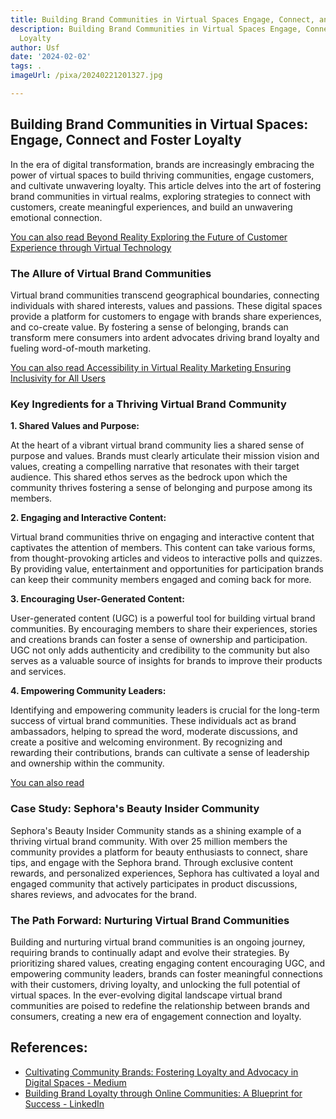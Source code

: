 ```yaml
---
title: Building Brand Communities in Virtual Spaces Engage, Connect, and Foster Loyalty
description: Building Brand Communities in Virtual Spaces Engage, Connect, and Foster
  Loyalty
author: Usf
date: '2024-02-02'
tags: .
imageUrl: /pixa/20240221201327.jpg

---
```

## Building Brand Communities in Virtual Spaces: Engage, Connect and Foster  Loyalty

In the era  of digital transformation, brands are increasingly embracing the power of virtual spaces to build thriving communities, engage customers, and cultivate unwavering loyalty. This article delves into the art of fostering brand  communities in virtual realms, exploring strategies to connect with customers, create  meaningful experiences, and build an unwavering emotional connection.

[You  can also read Beyond Reality Exploring the Future of Customer Experience through Virtual Technology](Beyond%20Reality%20Exploring%20the%20Future%20of%20Customer%20Experience%20through%20Virtual%20Technology)


###  The Allure of Virtual Brand Communities

Virtual brand communities transcend geographical boundaries, connecting individuals with shared interests, values and passions. These digital spaces  provide a  platform for customers to engage with brands  share experiences, and  co-create value. By fostering a sense of belonging,  brands can transform mere consumers into ardent advocates driving brand loyalty and fueling word-of-mouth marketing.

[You  can also read Accessibility in Virtual Reality Marketing  Ensuring Inclusivity for All Users](Accessibility%20in%20Virtual%20Reality%20Marketing%20Ensuring%20Inclusivity%20for%20All%20Users)


### Key Ingredients for a Thriving Virtual Brand Community

**1. Shared Values and Purpose:**

At the heart of  a vibrant  virtual brand community  lies a shared sense of purpose and values. Brands must clearly articulate their mission vision and  values, creating  a compelling narrative that resonates  with their target audience. This shared ethos serves as the bedrock upon which the community thrives  fostering a sense of belonging and purpose  among its members.

**2. Engaging  and  Interactive Content:**

Virtual brand communities thrive  on engaging  and interactive content that captivates the attention of members. This content can take various  forms, from thought-provoking articles and videos to interactive polls  and quizzes. By providing value, entertainment and opportunities for participation brands can keep their community members engaged  and  coming back for more.

**3. Encouraging User-Generated Content:**

User-generated content (UGC) is a powerful tool for building virtual brand communities. By encouraging members to share their experiences, stories  and creations brands can foster a  sense of ownership and participation. UGC not only adds authenticity and  credibility to  the community but also serves as a valuable  source of insights for brands to improve their products  and services.

**4. Empowering Community Leaders:**

Identifying and empowering community leaders is crucial  for the long-term success of virtual brand communities. These individuals act as brand ambassadors, helping to spread the word, moderate discussions, and create a positive and welcoming environment. By recognizing and rewarding their contributions, brands can cultivate a sense of leadership and ownership within the  community.

[You can also read ]()


### Case Study:  Sephora's Beauty Insider  Community

Sephora's Beauty Insider Community stands as a  shining example of a thriving virtual brand community. With over 25 million members the community provides a platform for beauty enthusiasts to connect, share tips, and engage with the Sephora brand. Through exclusive content rewards, and personalized experiences, Sephora has cultivated a loyal and engaged  community that actively participates in product discussions, shares  reviews, and advocates for the brand.

###  The Path Forward:  Nurturing  Virtual Brand Communities

Building and nurturing  virtual brand communities is an ongoing journey, requiring brands to continually  adapt and evolve their strategies. By  prioritizing  shared values,  creating engaging content encouraging UGC, and empowering community leaders, brands can foster  meaningful  connections  with their customers, driving loyalty, and unlocking the full potential of virtual spaces. In the ever-evolving digital landscape virtual brand communities are poised to redefine the relationship between brands and consumers, creating a new era of engagement connection  and loyalty.

## References:
- [Cultivating Community Brands: Fostering Loyalty and Advocacy in Digital Spaces - Medium](https://medium.com/@pammsoft.seo/cultivating-community-brands-fostering-loyalty-and-advocacy-in-digital-spaces-9b63e5be89be)
- [Building Brand Loyalty through Online Communities: A Blueprint for Success - LinkedIn](https://www.linkedin.com/pulse/building-brand-loyalty-through-online-communities-abiriba-nwaka-4mc5f?trk=public_post_main-feed-card_feed-article-content)
